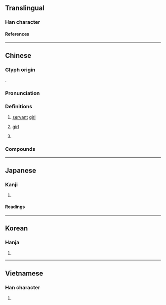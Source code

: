 {{character info/new}}
==Translingual==

===Han character===
{{Han char|rn=38|rad=女|as=05|sn=8|four=47411|canj=VSP|ids=⿰女尼}}

====References====
{{Han ref|kx=0257.140|dkj=06123|dj=0522.100|hdz=21041.020|uh=59AE}}

----

==Chinese==
{{zh-forms}}

===Glyph origin===
{{Han compound|女|尼|ls=psc|c1=s|c2=p|t1=woman}}.

===Pronunciation===
{{zh-pron
|m=nī,ní,1nb=standard in Mainland,2nb=standard in Taiwan, old reading in Mainland
|c=nei4
|cat=n,pn
}}

===Definitions===
{{zh-hanzi}}

# [[servant]] [[girl]]
# {{lb|zh|affectionate|or|pejorative}} [[girl]]
# {{surname|lang=zh}}

===Compounds===
{{zh-der|婢妮|小妮子|妮子}}

----

==Japanese==

===Kanji===
{{ja-kanji|grade=|rs=女05}}

# {{defn|lang=ja|sort=女05}}

====Readings====
{{ja-readings
|goon=に
|kanon=じ
|kun=はしため, やわらかくまつわる<やはらかくまつはる
}}

----

==Korean==

===Hanja===
{{ko-hanja|hangeul=니|rv=ni|mr=ni|}}

# {{defn|lang=ko|sort=女05}}

----

==Vietnamese==

===Han character===
{{vi-hantu|[[ny]], [[ni]]|rs=女05}}

# {{defn|lang=vi|sort=女05}}